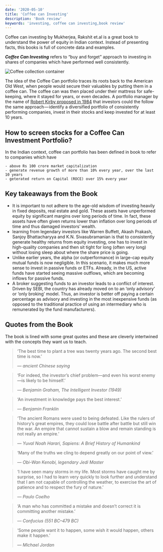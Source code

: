 ```yaml
---
date: '2020-05-10'
title: 'Coffee can Investing'
description: 'Book review'
keywords: 'investing, coffee can investing,book review'
---
```



<Book coverImage={image1} />

Coffee can investing by Mukherjea, Rakshit et.al is a great book to understand the power of equity in Indian context. Instead of presenting facts, this books is full of concrete data and examples.

**_Coffee Can Investing_** refers to “buy and forget” approach to investing in shares of companies which have performed well consistently.

<img alt="Coffee collection container" src={image2} />

The idea of the Coffee Can portfolio traces its roots back to the American Old West, when people would secure their valuables by putting them in a coffee can. The coffee can was then placed under their mattress for safe-keeping, where it stayed for years, or even decades. A portfolio manager by the name of [Robert Kirby proposed in 1984](https://jpm.pm-research.com/content/11/1/76) that investors could the follow the same approach — identify a diversified portfolio of consistently performing companies, invest in their stocks and keep invested for at least 10 years.

## How to screen stocks for a Coffee Can Investment Portfolio?

In the Indian context, coffee can portfolio has been defined in book to refer to companies which have

    - above Rs 100 crore market capitalization
    - generate revenue growth of more than 10% every year, over the last 10 years
    - geterated return on Capital (ROCE) over 15% every year

## Key takeaways from the Book

- It is important to not adhere to the age-old wisdom of investing heavily in fixed deposits, real estate and gold. These assets have unperformed equity by significant margins over long periods of time. In fact, these assets have often given returns lower than inflation over long periods of time and thus damaged investors’ wealth.
- learning from legendary investors like Warren Buffett, Akash Prakash, Sanjoy Bhattacharyya and K.N. Sivasubramanian is that to consistently generate healthy returns from equity investing, one has to invest in high-quality companies and then sit tight for long (often very long) without losing sleep about where the share price is going.
- Unlike earlier years, the alpha (or outperformance) in large-cap equity mutual funds is now negligible. In this scenario, it makes much more sense to invest in passive funds or ETFs. Already, in the US, active funds have started seeing massive outflows, which are becoming inflows for passive funds.
- A broker suggesting funds to an investor leads to a conflict of interest. Driven by SEBI, the country has already moved on to an ‘only advisory’ or ‘only broking’ model. Thus, an investor is better off paying a certain percentage as advisory and investing in the most inexpensive funds (as opposed to the traditional practice of using an intermediary who is remunerated by the fund manufacturers).

## Quotes from the Book

The book is lined with some great quotes and these are cleverly intertwined with the concepts they want us to teach.

> ‘The best time to plant a tree was twenty years ago. The second
> best time is now.’
>
> <cite>— ancient Chinese saying</cite>

> ‘For indeed, the investor’s chief problem—and even his worst
> enemy—is likely to be himself.’
>
> <cite>— Benjamin Graham, The Intelligent Investor (1949)</cite>

> ‘An investment in knowledge pays the best interest.’
>
> <cite>— Benjamin Franklin</cite>

> ‘The ancient Romans were used to being defeated. Like the rulers
> of history’s great empires, they could lose battle after battle but still
> win the war. An empire that cannot sustain a blow and remain
> standing is not really an empire.’
>
> <cite>— Yuval Noah Harari, Sapiens: A Brief History of Humankind</cite>

> ‘Many of the truths we cling to depend greatly on our point of
> view.’
>
> <cite>— Obi-Wan Kenobi, legendary Jedi Master</cite>

> ‘I have seen many storms in my life. Most storms have caught me
> by surprise, so I had to learn very quickly to look further and
> understand that I am not capable of controlling the weather, to
> exercise the art of patience and to respect the fury of nature.’
>
> <cite>— Paulo Coelho</cite>

> ‘A man who has committed a mistake and doesn’t correct it is
> committing another mistake.’
>
> <cite>— Confucius (551 BC–479 BC)</cite>

> ‘Some people want it to happen, some wish it would happen, others
> make it happen.’
>
> <cite>— Michael Jordan</cite>
